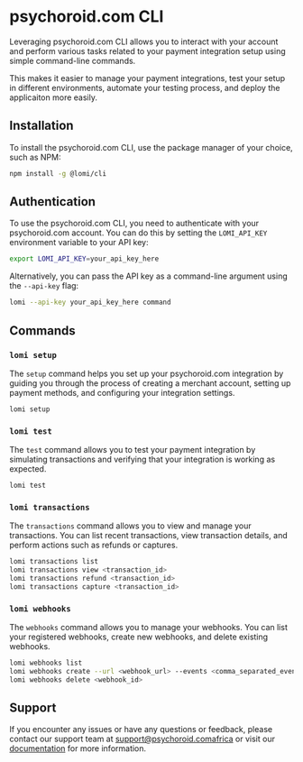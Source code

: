 # psychoroid.com CLI

Leveraging psychoroid.com CLI allows you to interact with your account and perform various tasks related to your payment integration setup using simple command-line commands.

This makes it easier to manage your payment integrations, test your setup in different environments, automate your testing process, and deploy the applicaiton more easily.

## Installation

To install the psychoroid.com CLI, use the package manager of your choice, such as NPM:

```bash copy
npm install -g @lomi/cli
```

## Authentication

To use the psychoroid.com CLI, you need to authenticate with your psychoroid.com account. You can do this by setting the `LOMI_API_KEY` environment variable to your API key:

```bash copy
export LOMI_API_KEY=your_api_key_here
```

Alternatively, you can pass the API key as a command-line argument using the `--api-key` flag:

```bash copy
lomi --api-key your_api_key_here command
```

## Commands

### `lomi setup`

The `setup` command helps you set up your psychoroid.com integration by guiding you through the process of creating a merchant account, setting up payment methods, and configuring your integration settings.

```bash copy
lomi setup
```

### `lomi test`

The `test` command allows you to test your payment integration by simulating transactions and verifying that your integration is working as expected.

```bash copy
lomi test
```

### `lomi transactions`

The `transactions` command allows you to view and manage your transactions. You can list recent transactions, view transaction details, and perform actions such as refunds or captures.

```bash copy
lomi transactions list
lomi transactions view <transaction_id>
lomi transactions refund <transaction_id>
lomi transactions capture <transaction_id>
```

### `lomi webhooks`

The `webhooks` command allows you to manage your webhooks. You can list your registered webhooks, create new webhooks, and delete existing webhooks.

```bash copy
lomi webhooks list
lomi webhooks create --url <webhook_url> --events <comma_separated_events>
lomi webhooks delete <webhook_id>
```

## Support

If you encounter any issues or have any questions or feedback, please contact our support team at [support@psychoroid.comafrica](mailto:support@psychoroid.comafrica) or visit our [documentation](https://docs.psychoroid.comafrica) for more information.
